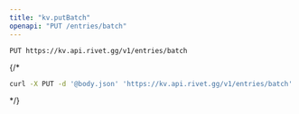 ```yaml
---
title: "kv.putBatch"
openapi: "PUT /entries/batch"
---
```


```
PUT https://kv.api.rivet.gg/v1/entries/batch
```


{/*<RequestExample>
```bash curl
curl -X PUT -d '@body.json' 'https://kv.api.rivet.gg/v1/entries/batch'
```
</RequestExample>*/}
